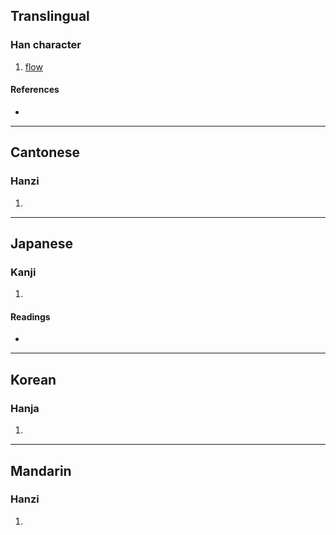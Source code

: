 {{character info/new}}
==Translingual==

===Han character===
{{Han char|rn=85|rad=水|as=09|sn=12|four=32147|canj=EBME|ids=⿰氵爰}}

# [[flow]]

====References====
* {{Han ref|kx=0638.190|dkj=17877|dj=1045.100|hdz=31682.040|uh=6E72|ud=28274|bh=B545|bd=46405}}

----

==Cantonese==

===Hanzi===
{{yue-hanzi|jyut=[[wun4]], [[jyun4]]|y=wun4, yun4}}

# {{defn|lang=yue|sort=水09}}

----

==Japanese==

===Kanji===
{{ja-kanji|grade=|rs=水09}}

# {{defn|lang=ja|sort=水09}}

====Readings====
* {{ja-readings|on=[[かん]] (kan), [[えん]] (en)|kun=[[きょい]] (kyoi)}}

----

==Korean==

===Hanja===
{{ko-hanja|hangeul=[[원]], [[환]]|eumhun=|rv=won, hwan|mr=wŏn, hwan|y=wen, hwan}}

# {{defn|lang=ko|sort=水09}}

----

==Mandarin==

===Hanzi===
{{cmn-hanzi|pin=[[yuán]] ([[yuan2]])|wg=yüan<sup>2</sup>}}

# {{defn|lang=cmn|sort=水09}}